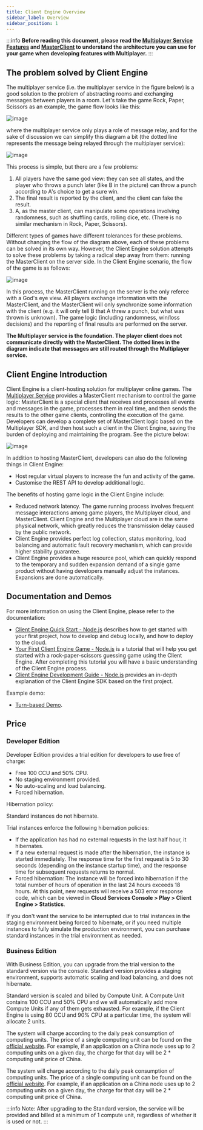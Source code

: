 ```yaml
---
title: Client Engine Overview
sidebar_label: Overview
sidebar_position: 1
---
```



:::info
**Before reading this document, please read the [Multiplayer Service Features](/sdk/multiplayer/features/) and [MasterClient](/sdk/multiplayer/guide/js/#masterclient) to understand the architecture you can use for your game when developing features with Multiplayer.**
:::

## The problem solved by Client Engine

The multiplayer service (i.e. the multiplayer service in the figure below) is a good solution to the problem of abstracting rooms and exchanging messages between players in a room. Let's take the game Rock, Paper, Scissors as an example, the game flow looks like this:

![image](/img/client-engine/client-engine1.png)

where the multiplayer service only plays a role of message relay, and for the sake of discussion we can simplify this diagram a bit (the dotted line represents the message being relayed through the multiplayer service):

![image](/img/client-engine/client-engine2.png)

This process is simple, but there are a few problems:

1. All players have the same god view: they can see all states, and the player who throws a punch later (like B in the picture) can throw a punch according to A's choice to get a sure win.
2. The final result is reported by the client, and the client can fake the result.
3. A, as the master client, can manipulate some operations involving randomness, such as shuffling cards, rolling dice, etc. (There is no similar mechanism in Rock, Paper, Scissors).

Different types of games have different tolerances for these problems. Without changing the flow of the diagram above, each of these problems can be solved in its own way. However, the Client Engine solution attempts to solve these problems by taking a radical step away from them: running the MasterClient on the server side. In the Client Engine scenario, the flow of the game is as follows:

![image](/img/client-engine/client-engine3.png)

In this process, the MasterClient running on the server is the only referee with a God's eye view. All players exchange information with the MasterClient, and the MasterClient will only synchronize some information with the client (e.g. it will only tell B that A threw a punch, but what was thrown is unknown). The game logic (including randomness, win/loss decisions) and the reporting of final results are performed on the server.

**The Multiplayer service is the foundation. The player client does not communicate directly with the MasterClient. The dotted lines in the diagram indicate that messages are still routed through the Multiplayer service.**

## Client Engine Introduction

Client Engine is a client-hosting solution for multiplayer online games. The [Multiplayer Service](/sdk/multiplayer/features/) provides a MasterClient mechanism to control the game logic: MasterClient is a special client that receives and processes all events and messages in the game, processes them in real time, and then sends the results to the other game clients, controlling the execution of the game. Developers can develop a complete set of MasterClient logic based on the Multiplayer SDK, and then host such a client in the Client Engine, saving the burden of deploying and maintaining the program. See the picture below:

![image](/img/client-engine/structure.png)

In addition to hosting MasterClient, developers can also do the following things in Client Engine:

* Host regular virtual players to increase the fun and activity of the game.
* Customise the REST API to develop additional logic.

The benefits of hosting game logic in the Client Engine include:

* Reduced network latency. The game running process involves frequent message interactions among game players, the Multiplayer cloud, and MasterClient. Client Engine and the Multiplayer cloud are in the same physical network, which greatly reduces the transmission delay caused by the public network.
* Client Engine provides perfect log collection, status monitoring, load balancing and automatic fault recovery mechanism, which can provide higher stability guarantee.
* Client Engine provides a huge resource pool, which can quickly respond to the temporary and sudden expansion demand of a single game product without having developers manually adjust the instances. Expansions are done automatically.

## Documentation and Demos

For more information on using the Client Engine, please refer to the documentation:

* [Client Engine Quick Start - Node.js](/sdk/multiplayer/client-engine/quick-start-node/) describes how to get started with your first project, how to develop and debug locally, and how to deploy to the cloud.
* [Your First Client Engine Game - Node.js](/sdk/multiplayer/client-engine/first-game-node/) is a tutorial that will help you get started with a rock-paper-scissors guessing game using the Client Engine. After completing this tutorial you will have a basic understanding of the Client Engine process.
* [Client Engine Development Guide - Node.js](/sdk/multiplayer/client-engine/guide-node/) provides an in-depth explanation of the Client Engine SDK based on the first project.

Example demo:

* [Turn-based Demo](/sdk/multiplayer/client-engine/demo/#turn-based-demo).

## Price

### Developer Edition

Developer Edition provides a trial edition for developers to use free of charge: 

* Free 100 CCU and 50% CPU.
* No staging environment provided.
* No auto-scaling and load balancing.
* Forced hibernation.

Hibernation policy:

Standard instances do not hibernate.

Trial instances enforce the following hibernation policies:

* If the application has had no external requests in the last half hour, it hibernates. 
* If a new external request is made after the hibernation, the instance is started immediately. The response time for the first request is 5 to 30 seconds (depending on the instance startup time), and the response time for subsequent requests returns to normal.
* Forced hibernation: The instance will be forced into hibernation if the total number of hours of operation in the last 24 hours exceeds 18 hours. At this point, new requests will receive a 503 error response code, which can be viewed in **Cloud Services Console > Play > Client Engine > Statistics**.

If you don't want the service to be interrupted due to trial instances in the staging environment being forced to hibernate, or if you need multiple instances to fully simulate the production environment, you can purchase standard instances in the trial environment as needed.

### Business Edition

With Business Edition, you can upgrade from the trial version to the standard version via the console. Standard version provides a staging environment, supports automatic scaling and load balancing, and does not hibernate.

Standard version is scaled and billed by Compute Unit. A Compute Unit contains 100 CCU and 50% CPU and we will automatically add more Compute Units if any of them gets exhausted. For example, if the Client Engine is using 80 CCU and 90% CPU at a particular time, the system will allocate 2 units.

<Conditional region="global">

The system will charge according to the daily peak consumption of computing units. The price of a single computing unit can be found on the [official website](https://developer.taptap.io/product-intro/price). For example, if an application on a China node uses up to 2 computing units on a given day, the charge for that day will be 2 * computing unit price of China.

</Conditional>

<Conditional region="cn">

The system will charge according to the daily peak consumption of computing units. The price of a single computing unit can be found on the [official website](https://developer.taptap.io/product-intro/price). For example, if an application on a China node uses up to 2 computing units on a given day, the charge for that day will be 2 * computing unit price of China.

</Conditional>



:::info
Note: After upgrading to the Standard version, the service will be provided and billed at a minimum of 1 compute unit, regardless of whether it is used or not.
:::
